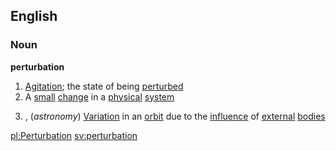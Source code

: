 ==English==
===Noun===
'''perturbation'''
#[[Agitation]]; the state of being [[perturb]]ed
#A [[small]] [[change]] in a [[physical]] [[system]]
#{{physics}}, (''astronomy'') [[Variation]] in an [[orbit]] due to the [[influence]] of [[external]] [[bodies]]

[[pl:Perturbation]]
[[sv:perturbation]]
